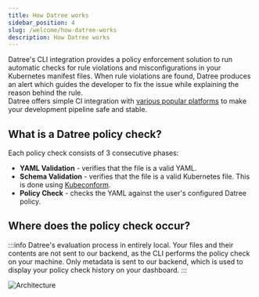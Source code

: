 ```yaml
---
title: How Datree works
sidebar_position: 4
slug: /welcome/how-datree-works
description: How Datree works
---
```


Datree's CLI integration provides a policy enforcement solution to run automatic checks for rule violations and misconfigurations in your Kubernetes manifest files. When rule violations are found, Datree produces an alert which guides the developer to fix the issue while explaining the reason behind the rule.  
Datree offers simple CI integration with [various popular platforms](/integrations) to make your development pipeline safe and stable.

## What is a Datree policy check?

Each policy check consists of 3 consecutive phases:
- **YAML Validation** - verifies that the file is a valid YAML.
- **Schema Validation** - verifies that the file is a valid Kubernetes file. This is done using [Kubeconform](https://github.com/yannh/kubeconform).
- **Policy Check** - checks the YAML against the user's configured Datree policy.

## Where does the policy check occur?

:::info
Datree's evaluation process in entirely local. Your files and their contents are not sent to our backend, as the CLI performs the policy check on your machine. Only metadata is sent to our backend, which is used to display your policy check history on your dashboard.
:::

<img src='/img/welcome/how-datree-works/architecture.png' alt='Architecture' />


